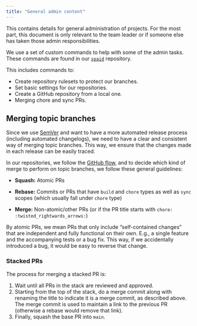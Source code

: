 ```yaml
---
title: "General admin content"
---
```


This contains details for general administration of projects. For the
most part, this document is only relevant to the team leader or if
someone else has taken those admin responsibilities.

We use a set of custom commands to help with some of the admin tasks.
These commands are found in our
[`spaid`](https://github.com/seedcase-project/spaid) repository.

This includes commands to:

-   Create repository rulesets to protect our branches.
-   Set basic settings for our repositories.
-   Create a GitHub repository from a local one.
-   Merging chore and sync PRs.

## Merging topic branches

Since we use
[SemVer](https://decisions.seedcase-project.org/why-semver/) and want to
have a more automated release process (including automated changelogs),
we need to have a clear and consistent way of merging topic branches.
This way, we ensure that the changes made in each release can be easily
traced.

In our repositories, we follow the [GitHub
flow](https://decisions.seedcase-project.org/why-github-flow/), and to
decide which kind of merge to perform on topic branches, we follow these
general guidelines:

-   **Squash:** Atomic PRs

-   **Rebase:** Commits or PRs that have `build` and `chore` types as
    well as `sync` scopes (which usually fall under `chore` type)

-   **Merge:** Non-atomic/other PRs (or if the PR title starts with
    `chore: :twisted_rightwards_arrows:`)

By atomic PRs, we mean PRs that only include "self-contained changes"
that are independent and fully functional on their own. E.g., a single
feature and the accompanying tests or a bug fix. This way, if we
accidentally introduced a bug, it would be easy to reverse that change.

### Stacked PRs

The process for merging a stacked PR is:

1.  Wait until all PRs in the stack are reviewed and approved.
2.  Starting from the top of the stack, do a merge commit along with
    renaming the title to indicate it is a merge commit, as described
    above. The merge commit is used to maintain a link to the previous
    PR (otherwise a rebase would remove that link).
3.  Finally, squash the base PR into `main`.
